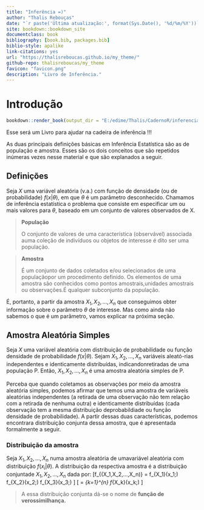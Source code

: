 --- 
title: "Inferência =)"
author: "Thalis Rebouças"
date: "`r paste('Última atualização:', format(Sys.Date(), '%d/%m/%Y'))`"
site: bookdown::bookdown_site
documentclass: book
bibliography: [book.bib, packages.bib]
biblio-style: apalike
link-citations: yes
url: "https://thalisreboucas.github.io/my_theme/"
github-repo: thalisreboucas/my_theme
favicon: "favicon.png"
description: "Livro de Inferência."
---

# Introdução {#intro}

```{r eval=FALSE, include=FALSE}

bookdown::render_book(output_dir = "E:/edime/Thalis/CadernoR/inferencia/my_theme/docs")
```
  
Esse será um Livro para ajudar na cadeira de inferência !!!


As duas principais definições básicas em Inferência Estatística são as de população e amostra. Esses são os dois conceitos que são repetidos inúmeras vezes nesse material e que são explanados a seguir.

## Definições 

Seja _X_ uma variável aleatória (v.a.) com função de densidade (ou de
probabilidade) $f (x|\theta)$, em que $\theta$ é um parâmetro desconhecido. Chamamos
de inferência estatística o problema que consiste em especificar um ou
mais valores para $\theta$, baseado em um conjunto de valores observados de X.

>
>**População**
>
> O conjunto de valores de uma característica (observável) associada auma coleção de indivíduos ou objetos de interesse é dito ser uma população.
>

>
> **Amostra**
>
>É um conjunto de dados coletados e/ou selecionados de uma populaçãopor um procedimento definido. Os elementos de uma amostra são conhecidos como pontos amostrais,unidades amostrais ou observações.É qualquer subconjunto da população.
>

É, portanto, a partir da amostra $X_1,X_2,...,X_n$ que conseguimos obter informação sobre o parâmetro $\theta$ de interesse. Mas como ainda não sabemos o que é um parâmetro, vamos explicar na próxima seção.

## Amostra Aleatória Simples

Seja _X_ uma variável aleatória com distribuição de probabilidade ou função densidade de probabilidade $f (x|\theta)$. Sejam $X_1,X_2,...,X_n$ variáveis aleató-rias independentes e identicamente distribuídas, indicandonretiradas de uma população P.  Então, $X_1,X_2,...,X_n$ é uma amostra aleatória simples de P.

Perceba que quando coletamos as observações por meio da amostra aleatória simples, podemos afirmar que temos uma amostra de variáveis aleatórias independentes (a retirada de uma observação não tem relação com a retirada de nenhuma outra) e identicamente distribuídas (cada observação tem a mesma distribuição deprobabildiade ou função densidade de probabilidade). A partir dessas duas características, podemos encontrara distribuição conjunta dessa amostra, que é apresentada formalmente a seguir.

### Distribuição da amostra

Seja $X_1,X_2,...,X_n$ numa amostra aleatória de umavariável aleatória com distribuição $f (x_i|\theta)$. A distribuição da respectiva amostra é a distribuição conjuntade $X_1,X_2,...,X_n$ dada por:
\[f_{(X_1,X_2,...,X_n)} = f_{X_1}(x_1;\theta) f_{X_2}(x_2;\theta) \ldots f_{X_3}(x_3;\theta)
\]
\[ = \prod_{k=1}^{n} f_{X_k}(x_k;\theta) \]

> A essa distribuição conjunta dá-se o nome de **função de verossimilhança.**
